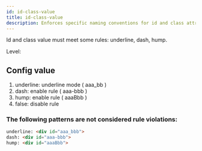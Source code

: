 ```yaml
---
id: id-class-value
title: id-class-value
description: Enforces specific naming conventions for id and class attribute values in HTML elements.
---
```



Id and class value must meet some rules: underline, dash, hump.

Level: <Badge text="Warning" variant="caution" />

## Config value

1. underline: underline mode ( aaa_bb )
2. dash: enable rule ( aaa-bbb )
3. hump: enable rule ( aaaBbb )
4. false: disable rule

### The following patterns are **not** considered rule violations:

```html
underline: <div id="aaa_bbb">
dash: <div id="aaa-bbb">
hump: <div id="aaaBbb">

```
